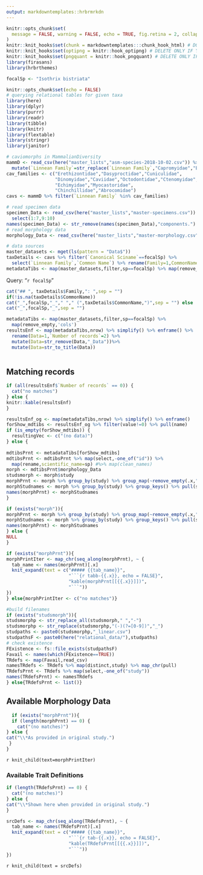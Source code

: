 ```yaml
---
output: markdowntemplates::hrbrmrkdn
---
```

```r
knitr::opts_chunk$set(
  message = FALSE, warning = FALSE, echo = TRUE, fig.retina = 2, collapse = TRUE
)
knitr::knit_hooks$set(chunk = markdowntemplates:::chunk_hook_html) # DO NOT DELETE - NECESSARY FOR PRISM
knitr::knit_hooks$set(optipng = knitr::hook_optipng) # DELETE ONLY IF YOU DON'T WANT COMPRESSION
knitr::knit_hooks$set(pngquant = knitr::hook_pngquant) # DELETE ONLY IF YOU DON'T WANT COMPRESSION
library(firasans)
library(hrbrthemes)
```

```r
focalSp <- "Isothrix bistriata"  
```

```r
knitr::opts_chunk$set(echo = FALSE)
# querying relational tables for given taxa
library(here)
library(dplyr)
library(purrr)
library(readr)
library(tibble)
library(knitr)
library(flextable)
library(stringr)
library(janitor)

# caviomorphs in MammalianDiversity
mammD <- read_csv(here("master_lists","asm-species-2018-10-02.csv")) %>% 
  mutate(`Linnean Family`=str_replace(`Linnean Family`,"Capromyidae","Echimyidae"))
cav_families <- c("Erethizontidae","Dasyproctidae","Cuniculidae",
                  "Dinomyidae","Caviidae","Octodontidae","Ctenomyidae",
                  "Echimyidae","Myocastoridae",
                  "Chinchillidae","Abrocomidae")
cavs <- mammD %>% filter(`Linnean Family` %in% cav_families)

# read specimen data
specimen_Data <- read_csv(here("master_lists","master-specimens.csv")) %>% 
  select(1:7,9:10)
names(specimen_Data) <- str_remove(names(specimen_Data),"components.")
# read morphology data
morphology_Data <- read_csv(here("master_lists","master-morphology.csv"))

# data sources
master_datasets <- mget(ls(pattern = "Data$"))
taxDetails <- cavs %>% filter(`Canonical Sciname`==focalSp) %>% 
  select(`Linnean Family`,`Common Name`) %>% rename(Family=1,CommonName=2)
metadataTibs <- map(master_datasets,filter,sp==focalSp) %>% map(remove_empty,'cols')

```

Query: "`r focalSp`"

```r
cat("## ", taxDetails$Family,": ",sep = "")
if(!is.na(taxDetails$CommonName))
cat("_",focalSp,"_"," "," (",taxDetails$CommonName,")",sep = "") else
cat("_",focalSp,"_",sep = "")
```


```r
metadataTibs <- map(master_datasets,filter,sp==focalSp) %>%     
  map(remove_empty,'cols')
resultsEnf <- map(metadataTibs,nrow) %>% simplify() %>% enframe() %>% 
  rename(Data=1,`Number of records`=2) %>%
  mutate(Data=str_remove(Data,"_Data"))%>%
  mutate(Data=str_to_title(Data))
  
```

## Matching records
```r
if (all(resultsEnf$`Number of records` == 0)) {
  cat("no matches")
} else {
knitr::kable(resultsEnf)
}
```


```r
resultsEnf_og <- map(metadataTibs,nrow) %>% simplify() %>% enframe()
forShow_mdtibs <- resultsEnf_og %>% filter(value!=0) %>% pull(name)
if (is_empty(forShow_mdtibs)) {
  resultingVec <- c("(no data)")
} else {
  
mdtibsPrnt <- metadataTibs[forShow_mdtibs]
mdtibsPrnt <- mdtibsPrnt %>% map(select,-one_of("id")) %>% 
  map(rename,scientific_name=sp) #%>% map(clean_names)
morph <- mdtibsPrnt$morphology_Data
studsmorph <- morph$study
morphPrnt <- morph %>% group_by(study) %>% group_map(~remove_empty(.x,"cols")) 
morphStudnames <- morph %>% group_by(study) %>% group_keys() %>% pull(study)
names(morphPrnt) <- morphStudnames
}
```

```r
if (exists("morph")){
morphPrnt <- morph %>% group_by(study) %>% group_map(~remove_empty(.x,"cols")) 
morphStudnames <- morph %>% group_by(study) %>% group_keys() %>% pull(study)
names(morphPrnt) <- morphStudnames
} else {
NULL  
}
```

```r
if (exists("morphPrnt")){
morphPrintIter <- map_chr(seq_along(morphPrnt), ~ {
  tab_name <- names(morphPrnt)[.x]
  knit_expand(text = c("##### {{tab_name}}", 
                       "```{r tabb-{{.x}}, echo = FALSE}", 
                       "kable(morphPrnt[[{{.x}}]])",
                       "```"))
})
} else{morphPrintIter <- c("no matches")}
```


```r
#build filenames
if (exists("studsmorph")){
studsmorphp <- str_replace_all(studsmorph," ","-")
studsmorphp <- str_replace(studsmorphp,"(-)(?=[0-9])","_")
studpaths <- paste0(studsmorphp,"_linear.csv")
studpathsF <- paste0(here("relational_data/"),studpaths)
# check existence
FExistence <- fs::file_exists(studpathsF)
Favail <- names(which(FExistence==TRUE))
TRdefs <- map(Favail,read_csv)
namesTRdefs <- TRdefs %>% map(distinct,study) %>% map_chr(pull) 
TRdefsPrnt <- TRdefs %>% map(select,-one_of("study"))
names(TRdefsPrnt) <- namesTRdefs
} else{TRdefsPrnt <- list()}
```



## Available Morphology Data

```r
  if (exists("morphPrnt")){
  if (length(morphPrnt) == 0) {
    cat("(no matches)")
} else {
cat("\\*As provided in original study.")
 }
}  
```

`r knit_child(text=morphPrintIter)`


### Available Trait Definitions 
```r
if (length(TRdefsPrnt) == 0) {
  cat("(no matches)")
} else {
cat("\\*Shown here when provided in original study.")
}
```


```r
srcDefs <- map_chr(seq_along(TRdefsPrnt), ~ {
  tab_name <- names(TRdefsPrnt)[.x]
  knit_expand(text = c("##### {{tab_name}}", 
                       "```{r tab-{{.x}}, echo = FALSE}", 
                       "kable(TRdefsPrnt[[{{.x}}]])",
                       "```"))
})
```

`r knit_child(text = srcDefs)`



